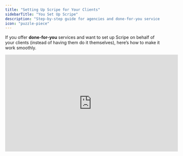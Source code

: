 ```yaml
---
title: "Setting Up Scripe for Your Clients"
sidebarTitle: "You Set Up Scripe"
description: "Step-by-step guide for agencies and done-for-you service partners."
icon: "puzzle-piece"
---
```


If you offer **done-for-you** services and want to set up Scripe on behalf of your clients (instead of having them do it themselves), here’s how to make it work smoothly.

<iframe width="560" height="315" src="https://www.youtube.com/embed/p3rYtpzcsbo?si=REQGayrCxhSo5_WU" title="YouTube video player" frameborder="0" allow="accelerometer; autoplay; clipboard-write; encrypted-media; gyroscope; picture-in-picture; web-share" referrerpolicy="strict-origin-when-cross-origin" allowfullscreen />

## 1. Two Ways to Manage Client Accounts

### **Option 1: Client installs the Chrome extension** (recommended)

- Easiest option — no switching profiles required.
- You create their workspace, add their personal brand, and send them the Chrome extension link.
- They install it while logged into their LinkedIn account.
- From then on, analytics sync automatically whenever they open LinkedIn.

### **Option 2: You manage it from your computer using Chrome profiles**

- Create a **separate Chrome profile** for each client.
- Install the Scripe Chrome extension in that profile.
- Log into the client’s LinkedIn account in that profile.
- To sync analytics, open LinkedIn from that profile (no need to open Scripe).

## 2. Initial Setup Steps

1. **Create a workspace** for your client so you can invite them if needed.
2. **Add a personal brand** for the client.
3. When prompted, **install the Scripe Chrome extension**.
4. If you’re setting it up yourself, make sure you’re logged into the client’s LinkedIn account first.

<Info>
  [Follow this tutorial for the complete setup →](/team-plan/set-up)
</Info>

## 3. Sending the Chrome Extension Link to the Client

If your client is installing the extension themselves:

1. Go to the Chrome extensions menu (three dots → Extensions → Scripe).
2. Copy the Scripe extension link.
3. Send it to the client.
4. Once they install it and are logged into LinkedIn, analytics will sync automatically in the background.

## 4. Keeping Analytics Updated

- **If the client installed the Chrome extension**: They just need to open LinkedIn normally — analytics will update automatically.
- **If you’re managing it via Chrome profile**: Open LinkedIn in the client’s profile periodically to trigger syncing.